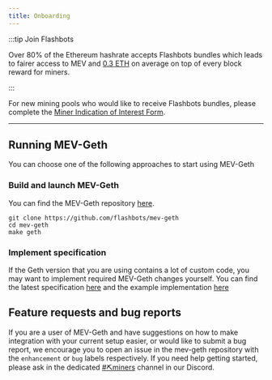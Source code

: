 ```yaml
---
title: Onboarding
---
```


:::tip Join Flashbots

Over 80% of the Ethereum hashrate accepts Flashbots bundles which leads to fairer access to MEV and [0.3 ETH](https://dashboard.flashbots.net/) on average on top of every block reward for miners.

:::

For new mining pools who would like to receive Flashbots bundles, please complete the [Miner Indication of Interest Form](https://docs.google.com/forms/d/e/1FAIpQLSdz29fKXJXJFWXkEu8hZNG-NJUeAbOz0Jvw9mnNLskJHlMUDA/viewform).

-----

## Running MEV-Geth

You can choose one of the following approaches to start using MEV-Geth

### Build and launch MEV-Geth

You can find the MEV-Geth repository [here](https://github.com/flashbots/mev-geth).

```
git clone https://github.com/flashbots/mev-geth
cd mev-geth
make geth
```

### Implement specification

If the Geth version that you are using contains a lot of custom code, you may want to implement required MEV-Geth changes yourself.
You can find the latest specification [here](../miners/mev-geth-spec/v02.md) and the example implementation [here](https://github.com/ethereum/go-ethereum/compare/master...flashbots:master)

## Feature requests and bug reports

If you are a user of MEV-Geth and have suggestions on how to make integration with your current setup easier, or would like to submit a bug report, we encourage you to open an issue in the mev-geth repository with the `enhancement` or `bug` labels respectively. If you need help getting started, please ask in the dedicated [#⛏️miners](https://discord.com/invite/7hvTycdNcK) channel in our Discord.
